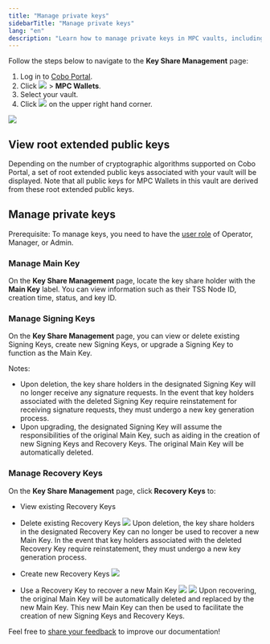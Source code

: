 ```yaml
---
title: "Manage private keys"
sidebarTitle: "Manage private keys"
lang: "en"
description: "Learn how to manage private keys in MPC vaults, including creating, editing, and deleting keys."
---
```


Follow the steps below to navigate to the **Key Share Management** page:

1. Log in to [Cobo Portal](https://portal.cobo.com/login).
2. Click <img src="/en/images/mpc-wallet/wallets-icon.svg" className="icon"></img> > **MPC Wallets**.
3. Select your vault.
4. Click <img src="/en/images/mpc-wallet/manage-key-share-group.svg" className="icon"></img> on the upper right hand corner.

<img src="/en/images/mpc-wallet/manage-key-share-groups.png" className="screenshot_full_screen"/>

## View root extended public keys
Depending on the number of cryptographic algorithms supported on Cobo Portal, a set of root extended public keys associated with your vault will be displayed. Note that all public keys for MPC Wallets in this vault are derived from these root extended public keys.

## Manage private keys

<Note>Prerequisite: To manage keys, you need to have the [user role](/en/portal/organization/roles-and-permissions) of Operator, Manager, or Admin.</Note>

### Manage Main Key

On the **Key Share Management** page, locate the key share holder with the **Main Key** label. You can view information such as their TSS Node ID, creation time, status, and key ID.

### Manage Signing Keys

On the **Key Share Management** page, you can view or delete existing Signing Keys, create new Signing Keys, or upgrade a Signing Key to function as the Main Key.

Notes:
- Upon deletion, the key share holders in the designated Signing Key will no longer receive any signature requests. In the event that key holders associated with the deleted Signing Key require reinstatement for receiving signature requests, they must undergo a new key generation process.
- Upon upgrading, the designated Signing Key will assume the responsibilities of the original Main Key, such as aiding in the creation of new Signing Keys and Recovery Keys. The original Main Key will be automatically deleted.

### Manage Recovery Keys

On the **Key Share Management** page, click **Recovery Keys** to:
- View existing Recovery Keys
- Delete existing Recovery Keys
    <img src="/en/images/mpc-wallet/delete-recovery-group-popup.png" className="screenshot_modal"/>
    <Info>Upon deletion, the key share holders in the designated Recovery Key can no longer be used to recover a new Main Key. In the event that key holders associated with the deleted Recovery Key require reinstatement, they must undergo a new key generation process.</Info>

- Create new Recovery Keys
    <img src="/en/images/mpc-wallet/create-new-recovery-group.png" className="screenshot_modal"/>

- Use a Recovery Key to recover a new Main Key
    <img src="/en/images/mpc-wallet/recover-main-group.png" className="screenshot_modal"/>
    <img src="/en/images/mpc-wallet/recover-new-main-group-config.png" className="screenshot_modal"/>
    <Info>Upon recovering, the original Main Key will be automatically deleted and replaced by the new Main Key. This new Main Key can then be used to facilitate the creation of new Signing Keys and Recovery Keys.</Info>

<Tip>Feel free to [share your feedback](https://forms.zohopublic.com/cobo/form/DocumentFeedbackForm/formperma/QvLOhxJv1_JMsJ-1dleZ8Itb_7rzN-LtgvsDdxosoVI?referrername=manuals) to improve our documentation!</Tip>